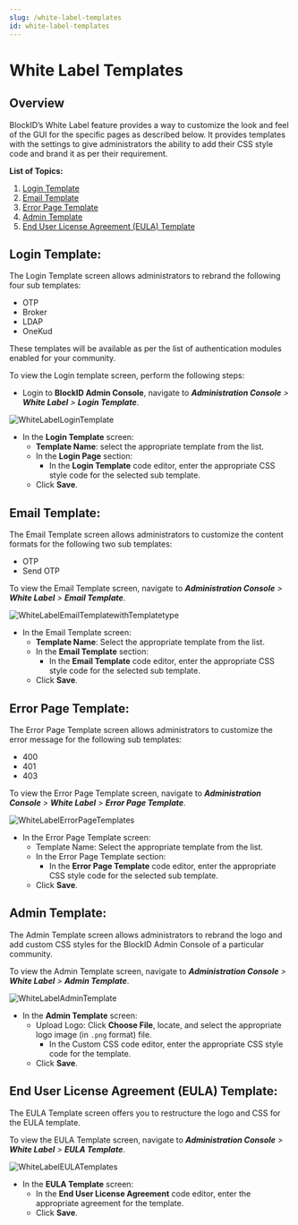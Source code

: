 ```yaml
---
slug: /white-label-templates
id: white-label-templates
---
```

# White Label Templates

## Overview

BlockID’s White Label feature provides a way to customize the look and feel of the GUI for the specific pages as described below. It provides templates with the settings to give administrators the ability to add their CSS style code and brand it as per their requirement.

**List of Topics:**
1. [Login Template](#LoginT)
2. [Email Template](#EmailT)
3. [Error Page Template](#ErrorT)
4. [Admin Template](#AdminT)
5. [End User License Agreement (EULA) Template](#EULAT)

## <a name = "LoginT"></a>Login Template:
The Login Template screen allows administrators to rebrand the following four sub templates:
* OTP
* Broker
* LDAP
* OneKud

These templates will be available as per the list of authentication modules enabled for your community.

To view the Login template screen, perform the following steps:
* Login to **BlockID Admin Console**, navigate to ***Administration Console** > **White Label** > **Login Template***.

![WhiteLabelLoginTemplate](https://cdn.document360.io/aeae7c88-d2f4-4a9c-bba9-c4f368260d78/Images/Documentation/WhiteLabelLoginTemplate.jpg)

* In the **Login Template** screen:
    * **Template Name**: select the appropriate template from the list.
    * In the **Login Page** section:
        * In the **Login Template** code editor, enter the appropriate CSS style code for the selected sub template.
    * Click **Save**.

## <a name = "EmailT"></a>Email Template:
The Email Template screen allows administrators to customize the content formats for the following two sub templates:
* OTP
* Send OTP

To view the Email Template screen, navigate to ***Administration Console** > **White Label** > **Email Template***.

![WhiteLabelEmailTemplatewithTemplatetype](https://cdn.document360.io/aeae7c88-d2f4-4a9c-bba9-c4f368260d78/Images/Documentation/WhiteLabelEmailTemplatewithTemplatetype.jpg)

* In the Email Template screen:
    * **Template Name**: Select the appropriate template from the list.
    * In the **Email Template** section:
      * In the **Email Template** code editor, enter the appropriate CSS style code for the selected sub template.
    * Click **Save**.

## <a name = "ErrorT"></a>Error Page Template:
The Error Page Template screen allows administrators to customize the error message for the following sub templates:
* 400
* 401
* 403

To view the Error Page Template screen, navigate to ***Administration Console** > **White Label** > **Error Page Template***.

![WhiteLabelErrorPageTemplates](https://cdn.document360.io/aeae7c88-d2f4-4a9c-bba9-c4f368260d78/Images/Documentation/WhiteLabelErrorPageTemplates.jpg)

* In the Error Page Template screen:
    * Template Name: Select the appropriate template from the list.
    * In the Error Page Template section:
      * In the **Error Page Template** code editor, enter the appropriate CSS style code for the selected sub template.
    * Click **Save**.

## <a name = "AdminT"></a>Admin Template:
The Admin Template screen allows administrators to rebrand the logo and add custom CSS styles for the BlockID Admin Console of a particular community. 

To view the Admin Template screen, navigate to ***Administration Console** > **White Label** > **Admin Template***.

![WhiteLabelAdminTemplate](https://cdn.document360.io/aeae7c88-d2f4-4a9c-bba9-c4f368260d78/Images/Documentation/WhiteLabelAdminTemplate.jpg)
* In the **Admin Template** screen:
    * Upload Logo: Click **Choose File**, locate, and select the appropriate logo image (in `.png` format) file.
        * In the Custom CSS code editor, enter the appropriate CSS style code for the template.
    * Click **Save**.

## <a name = "EULAT"></a>End User License Agreement (EULA) Template:
The EULA Template screen offers you to restructure the logo and CSS for the EULA template.

To view the EULA Template screen, navigate to ***Administration Console** > **White Label** > **EULA Template***.

![WhiteLabelEULATemplates](https://cdn.document360.io/aeae7c88-d2f4-4a9c-bba9-c4f368260d78/Images/Documentation/WhiteLabelEULATemplates.jpg)

* In the **EULA Template** screen:
    * In the **End User License Agreement** code editor, enter the appropriate agreement for the template.
    * Click **Save**.

